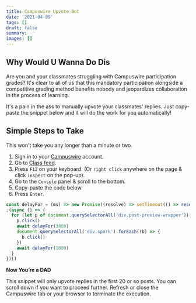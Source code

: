 ```yaml
---
title: Campuswire Upvote Bot
date: '2021-04-09'
tags: []
draft: false
summary:
images: []
---
```


<!-- [中文版]() -->

## Why Would U Wanna Do Dis

Are you and your classmates struggling with Campuswire participation grades? It's clear to all of us that this mandatory participation alongside a competitive grading method benefits nobody and jeopardizes collaboration in the process of learning.

It's a pain in the ass to manually upvote your classmates' replies. Just copy-paste the snippet below and it will do the work for you automatically!

## Simple Steps to Take

This won't take you any longer than a minute or two.

1. Sign in to your [Campuswire](https://campuswire.com/signin) account.
2. Go to [Class feed](https://campuswire.com/c).
3. Press `F12` on your keyboard.
   (Or `right click` anywhere on the page & click `inspect` on the pop-up).
4. Go to the `Console` panel & scroll to the bottom.
5. Copy-paste the code below.
6. Press `Enter`.

```js
const delayFor = (ms) => new Promise((resolve) => setTimeout(() => resolve(), ms))
;(async () => {
  for (let p of document.querySelectorAll('div.post-preview-wrapper')) {
    p.click()
    await delayFor(3000)
    document.querySelectorAll('div.spark').forEach((b) => {
      b.click()
    })
    await delayFor(1000)
  }
})()
```

**Now You’re a DAD**

This snippet will only upvote replies in the first 20 or so posts. You can scroll down if you want to proceed further. Refresh or close the Campuswire tab or your browser to terminate the execution.

<!-- ## 为什么要这么做？

别卷了，读书人。帮帮你可怜的同学们吧。

手动给同学们的回复加分很麻烦。只要复制粘贴下面的片段，它就会自动帮你完成这项工作!

简单的步骤

这不会花费你超过一两分钟的时间。
 -->
